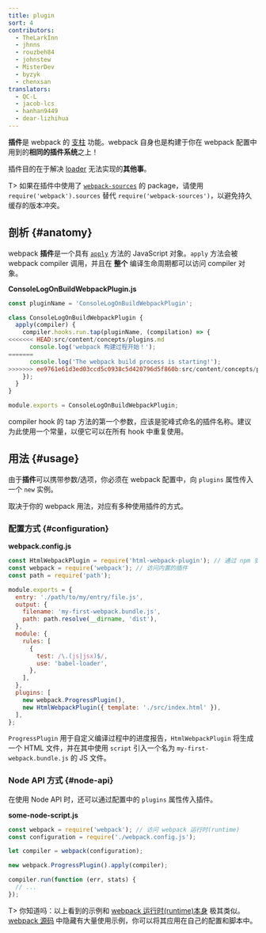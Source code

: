 ```yaml
---
title: plugin
sort: 4
contributors:
  - TheLarkInn
  - jhnns
  - rouzbeh84
  - johnstew
  - MisterDev
  - byzyk
  - chenxsan
translators:
  - QC-L
  - jacob-lcs
  - hanhan9449
  - dear-lizhihua
---
```


**插件**是 webpack 的 [支柱](https://github.com/webpack/tapable) 功能。webpack 自身也是构建于你在 webpack 配置中用到的**相同的插件系统**之上！

插件目的在于解决 [loader](/concepts/loaders) 无法实现的**其他事**。

T> 如果在插件中使用了 [`webpack-sources`](https://github.com/webpack/webpack-sources) 的 package，请使用 `require('webpack').sources` 替代 `require('webpack-sources')`，以避免持久缓存的版本冲突。

## 剖析 {#anatomy}

webpack **插件**是一个具有 [`apply`](https://developer.mozilla.org/en-US/docs/Web/JavaScript/Reference/Global_Objects/Function/apply) 方法的 JavaScript 对象。`apply` 方法会被 webpack compiler 调用，并且在 **整个** 编译生命周期都可以访问 compiler 对象。

**ConsoleLogOnBuildWebpackPlugin.js**

```javascript
const pluginName = 'ConsoleLogOnBuildWebpackPlugin';

class ConsoleLogOnBuildWebpackPlugin {
  apply(compiler) {
    compiler.hooks.run.tap(pluginName, (compilation) => {
<<<<<<< HEAD:src/content/concepts/plugins.md
      console.log('webpack 构建过程开始！');
=======
      console.log('The webpack build process is starting!');
>>>>>>> ee9761e61d3ed03ccd5c0938c5d420796d5f860b:src/content/concepts/plugins.mdx
    });
  }
}

module.exports = ConsoleLogOnBuildWebpackPlugin;
```

compiler hook 的 tap 方法的第一个参数，应该是驼峰式命名的插件名称。建议为此使用一个常量，以便它可以在所有 hook 中重复使用。

## 用法 {#usage}

由于**插件**可以携带参数/选项，你必须在 webpack 配置中，向 `plugins` 属性传入一个 `new` 实例。

取决于你的 webpack 用法，对应有多种使用插件的方式。

### 配置方式 {#configuration}

**webpack.config.js**

```javascript
const HtmlWebpackPlugin = require('html-webpack-plugin'); // 通过 npm 安装
const webpack = require('webpack'); // 访问内置的插件
const path = require('path');

module.exports = {
  entry: './path/to/my/entry/file.js',
  output: {
    filename: 'my-first-webpack.bundle.js',
    path: path.resolve(__dirname, 'dist'),
  },
  module: {
    rules: [
      {
        test: /\.(js|jsx)$/,
        use: 'babel-loader',
      },
    ],
  },
  plugins: [
    new webpack.ProgressPlugin(),
    new HtmlWebpackPlugin({ template: './src/index.html' }),
  ],
};
```

`ProgressPlugin` 用于自定义编译过程中的进度报告，`HtmlWebpackPlugin` 将生成一个 HTML 文件，并在其中使用 `script` 引入一个名为 `my-first-webpack.bundle.js` 的 JS 文件。

### Node API 方式 {#node-api}

在使用 Node API 时，还可以通过配置中的 `plugins` 属性传入插件。

**some-node-script.js**

```javascript
const webpack = require('webpack'); // 访问 webpack 运行时(runtime)
const configuration = require('./webpack.config.js');

let compiler = webpack(configuration);

new webpack.ProgressPlugin().apply(compiler);

compiler.run(function (err, stats) {
  // ...
});
```

T> 你知道吗：以上看到的示例和 [webpack 运行时(runtime)本身](https://github.com/webpack/webpack/blob/e7087ffeda7fa37dfe2ca70b5593c6e899629a2c/bin/webpack.js#L290-L292) 极其类似。[webpack 源码](https://github.com/webpack/webpack) 中隐藏有大量使用示例，你可以将其应用在自己的配置和脚本中。
